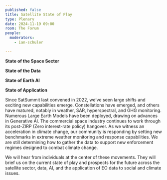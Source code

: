 ```yaml
---
published: false
title: Satellite State of Play
type: Plenary
date: 2024-11-19 09:00
room: The Forum
people:
  moderators:
    - ian-schuler

---
```


**State of the Space Sector** 

**State of the Data** 

**State of Earth AI** 

**State of Application** 

Since SatSummit last convened in 2022, we’ve seen large shifts and exciting new capabilities emerge. Constellations have emerged, and others have matured, notably in weather, SAR, hyperspectral, and GHG monitoring. Numerous Large Earth Models have been deployed, drawing on advances in Generative AI. The commercial space industry continues to work through its post-ZIRP (Zero interest-rate policy) hangover. As we witness an acceleration in climate change, our community is responding by setting new benchmarks in extreme weather monitoring and response capabilities. We are still determining how to gather the data to support new enforcement regimes designed to combat climate change. 

We will hear from individuals at the center of these movements. They will brief us on the current state of play and prospects for the future across the satellite sector, data, AI, and the application of EO data to social and climate issues.

